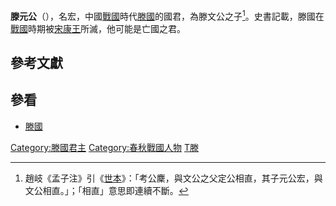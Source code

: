 '''滕元公'''（{{bd|？||？|catIdx=}}），名宏，中國[[戰國_(中國)|戰國]]時代[[滕國|滕國]]的國君，為滕文公之子<ref>趙岐《孟子注》引《[[世本|世本]]》：「考公麇，與文公之父定公相直，其子元公宏，與文公相直。」；「相直」意思即連續不斷。</ref>。史書記載，滕國在[[戰國|戰國]]時期被[[宋康王|宋康王]]所滅，他可能是亡國之君。

{{start box}}
{{s-before|[[滕文公|滕文公]]}}
{{s-title|[[戰國|戰國]][[滕國|滕國]]君主|？─？}}
{{s-after|無}}
{{end box}}

==參考文獻==
<div class="references-small">
<references />
</div>

== 參看 ==
* [[滕國|滕國]]
{{滕國君主}}
[[Category:滕國君主|Category:滕國君主]]
[[Category:春秋戰國人物|Category:春秋戰國人物]]
[[Category:滕州人|T滕]]
